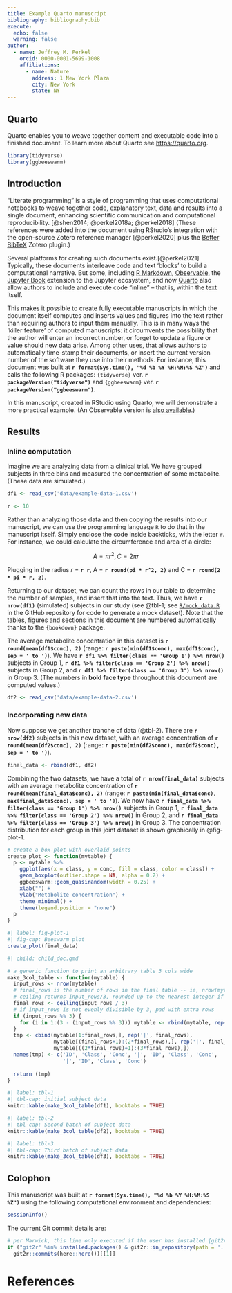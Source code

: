 ```yaml
---
title: Example Quarto manuscript
bibliography: bibliography.bib
execute:
  echo: false
  warning: false
author:
  - name: Jeffrey M. Perkel
    orcid: 0000-0001-5699-1008
    affiliations:
      - name: Nature
        address: 1 New York Plaza
        city: New York
        state: NY
---
```


## Quarto

Quarto enables you to weave together content and executable code into a finished document. To learn more about Quarto see <https://quarto.org>.

```r
library(tidyverse)
library(ggbeeswarm)
```

## Introduction{#sec-intro}

"Literate programming" is a style of programming that uses computational notebooks to weave together code, explanatory text, data and results into a single document, enhancing scientific communication and computational reproducibility. [@shen2014; @perkel2018a; @perkel2018] (These references were added into the document using RStudio's integration with the open-source Zotero reference manager [@perkel2020] plus the [Better BibTeX](https://retorque.re/zotero-better-bibtex/) Zotero plugin.)

Several platforms for creating such documents exist.[@perkel2021] Typically, these documents interleave code and text 'blocks' to build a computational narrative. But some, including [R Markdown](https://rmarkdown.rstudio.com/), [Observable](https://www.observablehq.com), the [Jupyter Book](https://jupyterbook.org/intro.html) extension to the Jupyter ecosystem, and now [Quarto](https://quarto.org) also allow authors to include and execute code "inline" -- that is, within the text itself.

This makes it possible to create fully executable manuscripts in which the document itself computes and inserts values and figures into the text rather than requiring authors to input them manually. This is in many ways the 'killer feature' of computed manuscripts: it circumvents the possibility that the author will enter an incorrect number, or forget to update a figure or value should new data arise. Among other uses, that allows authors to automatically time-stamp their documents, or insert the current version number of the software they use into their methods. For instance, this document was built at **`r format(Sys.time(), "%d %b %Y %H:%M:%S %Z")`** and calls the following R packages: `{tidyverse}` ver. **`r packageVersion("tidyverse")`** and `{ggbeeswarm}` ver. **`r packageVersion("ggbeeswarm")`**.

In this manuscript, created in RStudio using Quarto, we will demonstrate a more practical example. (An Observable version is [also available](https://observablehq.com/@jperkel/example-executable-observable-notebook).)

## Results{#sec-results}

### Inline computation{#sec-inline-comps}

Imagine we are analyzing data from a clinical trial. We have grouped subjects in three bins and measured the concentration of some metabolite. (These data are simulated.)

```r
df1 <- read_csv('data/example-data-1.csv')
```

```r
r <- 10
```

Rather than analyzing those data and then copying the results into our manuscript, we can use the programming language `R` to do that in the manuscript itself. Simply enclose the code inside backticks, with the letter `r`. For instance, we could calculate the circumference and area of a circle:

$$A = \pi r^2, C = 2 \pi r$$ 

Plugging in the radius *r* = **`r r`**, A = **`r round(pi * r^2, 2)`** and C = **`r round(2 * pi * r, 2)`**.

Returning to our dataset, we can count the rows in our table to determine the number of samples, and insert that into the text. Thus, we have **`r nrow(df1)`** (simulated) subjects in our study (see @tbl-1; see [`R/mock_data.R`](https://github.com/jperkel/computed_manuscript/blob/main/R/mock_data.R) in the GitHub repository for code to generate a mock dataset). Note that the tables, figures and sections in this document are numbered automatically thanks to the `{bookdown}` package.

The average metabolite concentration in this dataset is **`r round(mean(df1$conc), 2)`** (range: **`r paste(min(df1$conc), max(df1$conc), sep = ' to ')`**). We have **`r df1 %>% filter(class == 'Group 1') %>% nrow()`** subjects in Group 1, **`r df1 %>% filter(class == 'Group 2') %>% nrow()`** subjects in Group 2, and **`r df1 %>% filter(class == 'Group 3') %>% nrow()`** in Group 3. (The numbers in **bold face type** throughout this document are computed values.)

```r
df2 <- read_csv('data/example-data-2.csv')
```

### Incorporating new data{#sec-new-data}

Now suppose we get another tranche of data (@tbl-2). There are **`r nrow(df2)`** subjects in this new dataset, with an average concentration of **`r round(mean(df2$conc), 2)`** (range: **`r paste(min(df2$conc), max(df2$conc), sep = ' to ')`**).

```r
final_data <- rbind(df1, df2)
```

Combining the two datasets, we have a total of **`r nrow(final_data)`** subjects with an average metabolite concentration of **`r round(mean(final_data$conc), 2)`** (range: **`r paste(min(final_data$conc), max(final_data$conc), sep = ' to ')`**). We now have **`r final_data %>% filter(class == 'Group 1') %>% nrow()`** subjects in Group 1, **`r final_data %>% filter(class == 'Group 2') %>% nrow()`** in Group 2, and **`r final_data %>% filter(class == 'Group 3') %>% nrow()`** in Group 3. The concentration distribution for each group in this joint dataset is shown graphically in  @fig-plot-1.

```r
# create a box-plot with overlaid points
create_plot <- function(mytable) {
  p <- mytable %>% 
    ggplot(aes(x = class, y = conc, fill = class, color = class)) +
    geom_boxplot(outlier.shape = NA, alpha = 0.2) +
    ggbeeswarm::geom_quasirandom(width = 0.25) + 
    xlab("") +
    ylab("Metabolite concentration") + 
    theme_minimal() +
    theme(legend.position = "none")
  p
}

```

```r
#| label: fig-plot-1
#| fig-cap: Beeswarm plot
create_plot(final_data)
```

```r
#| child: child_doc.qmd
```

```r
# a generic function to print an arbitrary table 3 cols wide
make_3col_table <- function(mytable) {
  input_rows <- nrow(mytable)
  # final_rows is the number of rows in the final table -- ie, nrow(mytable)/3
  # ceiling returns input_rows/3, rounded up to the nearest integer if it's a fraction
  final_rows <- ceiling(input_rows / 3) 
  # if input_rows is not evenly divisible by 3, pad with extra rows
  if (input_rows %% 3) {
    for (i in 1:(3 - (input_rows %% 3))) mytable <- rbind(mytable, rep('', 3))
  }
  tmp <- cbind(mytable[1:final_rows,], rep('|', final_rows),
               mytable[(final_rows+1):(2*final_rows),], rep('|', final_rows),
               mytable[((2*final_rows)+1):(3*final_rows),])
  names(tmp) <- c('ID', 'Class', 'Conc', '|', 'ID', 'Class', 'Conc', 
                  '|', 'ID', 'Class', 'Conc')
  
  return (tmp)
}
```

```r
#| label: tbl-1
#| tbl-cap: initial subject data
knitr::kable(make_3col_table(df1), booktabs = TRUE)
```

```r
#| label: tbl-2
#| tbl-cap: Second batch of subject data
knitr::kable(make_3col_table(df2), booktabs = TRUE)
```

```r
#| label: tbl-3
#| tbl-cap: Third batch of subject data
knitr::kable(make_3col_table(df3), booktabs = TRUE)
```

## Colophon{#sec-colophon}

This manuscript was built at **`r format(Sys.time(), "%d %b %Y %H:%M:%S %Z")`** using the following computational environment and dependencies:

```r
sessionInfo()
```

The current Git commit details are:

```r
# per Marwick, this line only executed if the user has installed {git2r} 
if ("git2r" %in% installed.packages() & git2r::in_repository(path = '.'))
  git2r::commits(here::here())[[1]]
```

# References{#sec-references}
